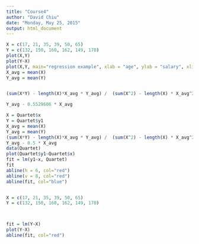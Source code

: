 ```yaml
---
title: "Course4"
author: "David Chiu"
date: "Monday, May 25, 2015"
output: html_document
---
```



```r
X = c(17, 21, 35, 39, 50, 65)
Y = c(132, 150, 160, 162, 149, 170)
plot(X,Y)
plot(Y~X)
plot(X,Y, main="regression example", xlab = "age", ylab = "salary", xlim=c(0, 80))
X_avg = mean(X)
Y_avg = mean(Y)


(sum(X*Y) - length(X)*X_avg * Y_avg) /  (sum(X^2) - length(X) * X_avg^2)

Y_avg - 0.5529606 * X_avg

X = Quartet$x
Y = Quartet$y1
X_avg = mean(X)
Y_avg = mean(Y)
(sum(X*Y) - length(X)*X_avg * Y_avg) /  (sum(X^2) - length(X) * X_avg^2)
Y_avg - 0.5 * X_avg
data(Quartet)
plot(Quartet$y1~Quartet$x)
fit = lm(y1~x, Quartet)
fit
abline(h = 6, col="red")
abline(v = 8, col="red")
abline(fit, col="blue")


X = c(17, 21, 35, 39, 50, 65)
Y = c(132, 150, 160, 162, 149, 170)



fit = lm(Y~X)
plot(Y~X)
abline(fit, col="red")
```

